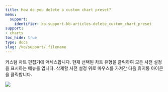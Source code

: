 ```yaml
---
title: How do you delete a custom chart preset?
menu:
  support:
    identifier: ko-support-kb-articles-delete_custom_chart_preset
support:
- charts
toc_hide: true
type: docs
slug: /ko/support/:filename
---
```


커스텀 차트 편집기에 액세스합니다. 현재 선택된 차트 유형을 클릭하여 모든 사전 설정을 표시하는 메뉴를 엽니다. 삭제할 사전 설정 위로 마우스를 가져간 다음 휴지통 아이콘을 클릭합니다.

<Frame>
    <img src="/images/app_ui/delete_custome_chart_preset.gif"  />
</Frame>
